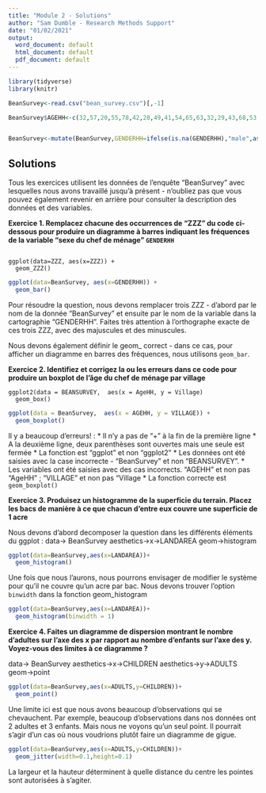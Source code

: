 ```yaml
---
title: "Module 2 - Solutions"
author: "Sam Dumble - Research Methods Support"
date: "01/02/2021"
output:
  word_document: default
  html_document: default
  pdf_document: default
---
```


```r

library(tidyverse)
library(knitr)

BeanSurvey<-read.csv("bean_survey.csv")[,-1]

BeanSurvey$AGEHH<-c(32,57,20,55,78,42,28,49,41,54,65,63,32,29,43,68,53,39,25,44,23,47,32,26,25,29,44,23,58,69,26,65,75,51,38,24,35,29,37,45,50,23,60,32,70,43,51,28,65,33)


BeanSurvey<-mutate(BeanSurvey,GENDERHH=ifelse(is.na(GENDERHH),"male",as.character(GENDERHH)))


```

## Solutions

Tous les exercices utilisent les données de l'enquête "BeanSurvey" avec lesquelles nous avons travaillé jusqu'à présent - n'oubliez pas que vous pouvez également revenir en arrière pour consulter la description des données et des variables.

**Exercice 1. Remplacez chacune des occurrences de "ZZZ" du code ci-dessous pour produire un diagramme à barres indiquant les fréquences de la variable "sexe du chef de ménage" `GENDERHH`**


```

ggplot(data=ZZZ, aes(x=ZZZ)) + 
  geom_ZZZ()

```

```r

ggplot(data=BeanSurvey, aes(x=GENDERHH)) + 
  geom_bar()

```

Pour résoudre la question, nous devons remplacer trois ZZZ - d'abord par le nom de la donnée "BeanSurvey" et ensuite par le nom de la variable dans la cartographie "GENDERHH". Faites très attention à l'orthographe exacte de ces trois ZZZ, avec des majuscules et des minuscules.

Nous devons également définir le geom_ correct - dans ce cas, pour afficher un diagramme en barres des fréquences, nous utilisons `geom_bar`.


**Exercice 2. Identifiez et corrigez la ou les erreurs dans ce code pour produire un boxplot de l'âge du chef de ménage par village**

```
ggplot2(data = BEANSURVEY,  aes(x = AgeHH, y = Village) 
  geom_box()
```

```r
ggplot(data = BeanSurvey,  aes(x = AGEHH, y = VILLAGE)) +
  geom_boxplot()
```

Il y a beaucoup d'erreurs! :
* Il n'y a pas de "+" à la fin de la première ligne
* A la deuxième ligne, deux parenthèses sont ouvertes mais une seule est fermée
* La fonction est "ggplot" et non "ggplot2"
* Les données ont été saisies avec la case incorrecte - "BeanSurvey" et non "BEANSURVEY".
* Les variables ont été saisies avec des cas incorrects. "AGEHH" et non pas "AgeHH" ; "VILLAGE" et non pas "Village
* La fonction correcte est `geom_boxplot()`


**Exercice 3. Produisez un histogramme de la superficie du terrain. Placez les bacs de manière à ce que chacun d'entre eux couvre une superficie de 1 acre**

Nous devons d'abord decomposer la question dans les différents éléments du ggplot :
data-> BeanSurvey
aesthetics->x->LANDAREA
geom->histogram

```r

ggplot(data=BeanSurvey,aes(x=LANDAREA))+
  geom_histogram()

```
Une fois que nous l'aurons, nous pourrons envisager de modifier le système pour qu'il ne couvre qu'un acre par bac. Nous devons trouver l'option `binwidth` dans la fonction geom_histogram

```r
ggplot(data=BeanSurvey,aes(x=LANDAREA))+
  geom_histogram(binwidth = 1)
```



**Exercice 4. Faites un diagramme de dispersion montrant le nombre d'adultes sur l'axe des x par rapport au nombre d'enfants sur l'axe des y. Voyez-vous des limites à ce diagramme ?**

data-> BeanSurvey
aesthetics->x->CHILDREN
aesthetics->y->ADULTS
geom->point

```r
ggplot(data=BeanSurvey,aes(x=ADULTS,y=CHILDREN))+
  geom_point()
```
Une limite ici est que nous avons beaucoup d'observations qui se chevauchent. Par exemple, beaucoup d'observations dans nos données ont 2 adultes et 3 enfants. Mais nous ne voyons qu'un seul point. Il pourrait s'agir d'un cas où nous voudrions plutôt faire un diagramme de gigue.

```r
ggplot(data=BeanSurvey,aes(x=ADULTS,y=CHILDREN))+
  geom_jitter(width=0.1,height=0.1)
```
La largeur et la hauteur déterminent à quelle distance du centre les pointes sont autorisées à s'agiter.